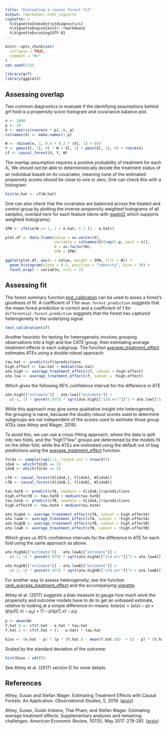 ```yaml
---
title: "Evaluating a causal forest fit"
output: rmarkdown::html_vignette
vignette: >
  %\VignetteIndexEntry{diagnostics}
  %\VignetteEngine{knitr::rmarkdown}
  %\VignetteEncoding{UTF-8}
---
```


```r
knitr::opts_chunk$set(
  collapse = TRUE,
  comment = "#>"
)
set.seed(123)
```

```r
library(grf)
library(ggplot2)
```

## Assessing overlap

Two common diagnostics to evaluate if the identifying assumptions behind grf hold is a propensity score histogram and covariance balance plot.

```r
n <- 2000
p <- 10
X <- matrix(rnorm(n * p), n, p)
colnames(X) <- make.names(1:p)

W <- rbinom(n, 1, 0.4 + 0.2 * (X[, 1] > 0))
Y <- pmax(X[, 1], 0) * W + X[, 2] + pmin(X[, 3], 0) + rnorm(n)
cf <- causal_forest(X, Y, W)
```

The overlap assumption requires a positive probability of treatment for each $X_i$. We should not be able to deterministically decide the treatment status of an individual based on its covariates, meaning none of the estimated propensity scores should be close to one or zero. One can check this with a histogram:

```r
hist(e.hat <- cf$W.hat)
```

One can also check that the covariates are balanced across the treated and control group by plotting the inverse-propensity weighted histograms of all samples, overlaid here for each feature (done with [ggplot2](https://ggplot2.tidyverse.org/index.html) which supports weighted histograms):

```r
IPW <- ifelse(W == 1, 1 / e.hat, 1 / (1 - e.hat))

plot.df <- data.frame(value = as.vector(X),
                      variable = colnames(X)[rep(1:p, each = n)],
                      W = as.factor(W),
                      IPW = IPW)

ggplot(plot.df, aes(x = value, weight = IPW, fill = W)) +
  geom_histogram(alpha = 0.5, position = "identity", bins = 30) +
  facet_wrap( ~ variable, ncol = 2)
```

## Assessing fit

The forest summary function [test_calibration](https://grf-labs.github.io/grf/reference/test_calibration.html) can be used to asses a forest's goodness of fit. A coefficient of 1 for `mean.forest.prediction` suggests that the mean forest prediction is correct and a coefficient of 1 for `differential.forest.prediction` suggests that the forest has captured heterogeneity in the underlying signal.

```r
test_calibration(cf)
```

Another heuristic for testing for heterogeneity involves grouping observations into a high and low CATE group, then estimating average treatment effects in each subgroup. The function [average_treatment_effect](https://grf-labs.github.io/grf/reference/average_treatment_effect.html) estimates ATEs using a double robust approach:

```r
tau.hat <- predict(cf)$predictions
high.effect <- tau.hat > median(tau.hat)
ate.high <- average_treatment_effect(cf, subset = high.effect)
ate.low <- average_treatment_effect(cf, subset = !high.effect)
```

Which gives the following 95% confidence interval for the difference in ATE

```r
ate.high[["estimate"]] - ate.low[["estimate"]] +
  c(-1, 1) * qnorm(0.975) * sqrt(ate.high[["std.err"]]^2 + ate.low[["std.err"]]^2)
```

While this approach may give some qualitative insight into heterogeneity, the grouping is naive, because the doubly robust scores used to determine subgroups are not independent of the scores used to estimate those group ATEs (see Athey and Wager, 2019). 

To avoid this, we can use a cross-fitting approach, where the data is split into two folds, and the "high"/"low" groups are determined by the models fit on the other fold, while the ATEs are estimated using the default out of bag predictions using the [average_treatment_effect](https://grf-labs.github.io/grf/reference/average_treatment_effect.html) function. 

```r
folds <- sample(rep(1:2, length.out = nrow(X)))
idxA <- which(folds == 1)
idxB <- which(folds == 2)

cfA <- causal_forest(X[idxA,], Y[idxA], W[idxA])
cfB <- causal_forest(X[idxB,], Y[idxB], W[idxB])

tau.hatB <- predict(cfA, newdata = X[idxB,])$predictions
high.effectB <- tau.hatB > median(tau.hatB)
tau.hatA <- predict(cfB, newdata = X[idxA,])$predictions
high.effectA <- tau.hatA > median(tau.hatA)

ate.highA <- average_treatment_effect(cfA, subset = high.effectA)
ate.lowA <- average_treatment_effect(cfA, subset = !high.effectA)
ate.highB <- average_treatment_effect(cfB, subset = high.effectB)
ate.lowB <- average_treatment_effect(cfB, subset = !high.effectB)

```

Which gives us 95% confidence intervals for the difference in ATE for each fold using the same approach as above. 

```r
ate.highA[["estimate"]] - ate.lowA[["estimate"]] +
  c(-1, 1) * qnorm(0.975) * sqrt(ate.highA[["std.err"]]^2 + ate.lowA[["std.err"]]^2)

ate.highB[["estimate"]] - ate.lowB[["estimate"]] +
  c(-1, 1) * qnorm(0.975) * sqrt(ate.highB[["std.err"]]^2 + ate.lowB[["std.err"]]^2)

```

For another way to assess heterogeneity, see the function [rank_average_treatment_effect](https://grf-labs.github.io/grf/reference/rank_average_treatment_effect.html) and the accompanying [vignette](https://grf-labs.github.io/grf/articles/rate.html).

Athey et al. (2017) suggests a bias measure to gauge how much work the propensity and outcome models have to do to get an unbiased estimate, relative to looking at a simple difference-in-means: $bias(x) = (e(x) - p) \times (p(\mu(0, x) - \mu_0) + (1 - p) (\mu(1, x) - \mu_1)$.

```r
p <- mean(W)
Y.hat.0 <- cf$Y.hat - e.hat * tau.hat
Y.hat.1 <- cf$Y.hat + (1 - e.hat) * tau.hat

bias <- (e.hat - p) * (p * (Y.hat.0 - mean(Y.hat.0))  + (1 - p) * (Y.hat.1 - mean(Y.hat.1)))
```

Scaled by the standard deviation of the outcome:

```r
hist(bias / sd(Y))
```

See Athey et al. (2017) section D for more details.

## References
Athey, Susan and Stefan Wager. Estimating Treatment Effects with Causal Forests: An Application. _Observational Studies_, 5, 2019. ([arxiv](https://arxiv.org/abs/1902.07409))

Athey, Susan, Guido Imbens, Thai Pham, and Stefan Wager. Estimating average treatment effects: Supplementary analyses and remaining challenges. _American Economic Review_, 107(5), May 2017: 278-281. ([arxiv](https://arxiv.org/abs/1702.01250))
